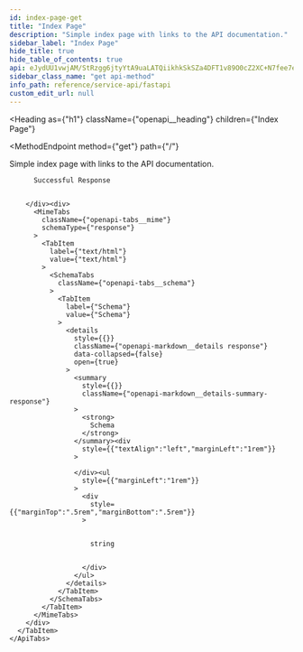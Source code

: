 ```yaml
---
id: index-page-get
title: "Index Page"
description: "Simple index page with links to the API documentation."
sidebar_label: "Index Page"
hide_title: true
hide_table_of_contents: true
api: eJydUU1vwjAM/StRzgg6jtyYtA9uaLATQiikhkSkSZa4DFT1v89O0cZ2XC+N7fee7edO1pB1shFt8HImV7aJDoT1NVxEVEcQnxaNcNafssAg0ICYLxeiDrptwKNi3liOZIiQSrCoSabwd8zf7Y6AVE+QY/AZspx1clpV/PvTutUacj60TrzdwMTTwSP1YTjCBScGG8dB1gYaVdLXCETPmKw/yp6/kWwATeBJhu5RoaFgQs8Muk0WrysWGMZ5Xa+XjypbfSdnECOjC4rifamztPWHUIAWHVeeVUayhMBnSHnYpRo/jCtJ4BgyNsoz3qsitCjWLskaYvxyoPtZ9v93uI1fvIpOWc9TtKl4NriwkXI7koYG43fX0Wbwnlzfc/qjhXSlPD3PKlm15xU3W9IwoGpIFHTyBASRczpXZHPPyrXfPct9+u3dBV6e1uTbF06Q0W0=
sidebar_class_name: "get api-method"
info_path: reference/service-api/fastapi
custom_edit_url: null
---
```



<Heading
  as={"h1"}
  className={"openapi__heading"}
  children={"Index Page"}
>
</Heading>

<MethodEndpoint
  method={"get"}
  path={"/"}
>
  
</MethodEndpoint>



Simple index page with links to the API documentation.

<div>
  <div>
    <ApiTabs
      label={undefined}
      id={undefined}
    >
      <TabItem
        label={"200"}
        value={"200"}
      >
        <div>
          
          
          Successful Response
          
          
        </div><div>
          <MimeTabs
            className={"openapi-tabs__mime"}
            schemaType={"response"}
          >
            <TabItem
              label={"text/html"}
              value={"text/html"}
            >
              <SchemaTabs
                className={"openapi-tabs__schema"}
              >
                <TabItem
                  label={"Schema"}
                  value={"Schema"}
                >
                  <details
                    style={{}}
                    className={"openapi-markdown__details response"}
                    data-collapsed={false}
                    open={true}
                  >
                    <summary
                      style={{}}
                      className={"openapi-markdown__details-summary-response"}
                    >
                      <strong>
                        Schema
                      </strong>
                    </summary><div
                      style={{"textAlign":"left","marginLeft":"1rem"}}
                    >
                      
                    </div><ul
                      style={{"marginLeft":"1rem"}}
                    >
                      <div
                        style={{"marginTop":".5rem","marginBottom":".5rem"}}
                      >
                        
                        
                        string
                        
                        
                      </div>
                    </ul>
                  </details>
                </TabItem>
              </SchemaTabs>
            </TabItem>
          </MimeTabs>
        </div>
      </TabItem>
    </ApiTabs>
  </div>
</div>
      
